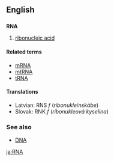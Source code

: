 ==English==

==={{Initialism}}===
'''RNA'''
#{{biochemistry}} [[ribonucleic acid]]

====Related terms====
*[[mRNA]]
*[[mtRNA]]
*[[tRNA]]

==== Translations ====
*Latvian: RNS ''f'' (''ribonukleīnskābe'')
*Slovak: RNK ''f'' (''ribonukleová kyselina'')

===See also===
*[[DNA]]

[[ja:RNA]]